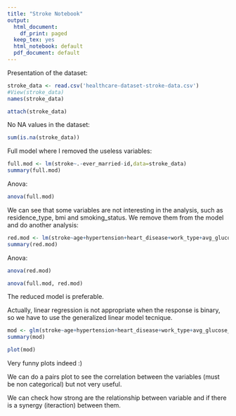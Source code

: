 ```yaml
---
title: "Stroke Notebook"
output:
  html_document:
    df_print: paged
  keep_tex: yes
  html_notebook: default
  pdf_document: default
---
```


Presentation of the dataset:

```r
stroke_data <- read.csv('healthcare-dataset-stroke-data.csv')
#View(stroke_data)
names(stroke_data)
```
```r
attach(stroke_data)
```

No NA values in the dataset:

```r
sum(is.na(stroke_data))
```
Full model where I removed the useless variables:

```r
full.mod <- lm(stroke~.-ever_married-id,data=stroke_data)
summary(full.mod)
```

Anova:
```r
anova(full.mod)
```

We can see that some variables are not interesting in the analysis, such as residence_type, bmi and smoking_status. We remove them from the model and do another analysis:
```r
red.mod <- lm(stroke~age+hypertension+heart_disease+work_type+avg_glucose_level)
summary(red.mod)
```
Anova:
```r
anova(red.mod)
```

```r
anova(full.mod, red.mod)
```
The reduced model is preferable.

Actually, linear regression is not appropriate when the response is binary, so we have to use the generalized linear model tecnique.

```r
mod <- glm(stroke~age+hypertension+heart_disease+work_type+avg_glucose_level)
summary(mod)
```
```r
plot(mod)
```
Very funny plots indeed :)

We can do a pairs plot to see the correlation between the variables (must be non categorical)
but not very useful.

We can check how strong are the relationship between variable and if there is a synergy (iteraction) between them.

